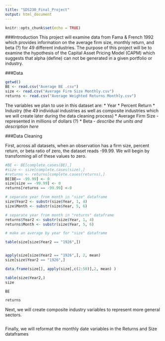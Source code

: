 ```yaml
---
title: "SDS230_Final_Project"
output: html_document
---
```


```r
knitr::opts_chunk$set(echo = TRUE)
```

###Introduction 
This project will examine data from Fama & French 1992 which provides information on the average firm size, monthly return, and beta (?) for 49 different industries. The purpose of this project will be to examine the hypothesis of the Capital Asset Pricing Model (CAPM) which suggests that alpha (define) can not be generated in a given portfolio or industry. 

###Data
```r
getwd()
BE <- read.csv("Average BE .csv")
size <- read.csv("Average Firm Size Monthly.csv")
returns <- read.csv("Average Weighted Returns Monthly.csv")
```

The variables we plan to use in this dataset are: 
* Year
* Percent Return 
* Industry (the 49 individual industries as well as composite industries which we will create later during the data cleaning process)
* Average Firm Size - represented in millions of dollars (?)
* Beta - *describe the units and description here*


###Data Cleaning

First, across all datasets, when an observation has a firm size, percent return, or beta ratio of zero, the dataset reads -99.99. We will begin by transforming all of these values to zero. 
```r
#BE <- BE[complete.cases(BE),]
#size <- size[complete.cases(size),]
#returns <- returns[complete.cases(returns),]
BE[BE== -99.99] <- 0 
size[size == -99.99] <- 0 
returns[returns == -99.99] <-0 

# separate year from month in "size" dataframe
size$Year2 <- substr(size$Year, 1, 4)
size$Month <- substr(size$Year, 5, 6)

# separate year from month in "returns" dataframe
returns$Year2 <- substr(size$Year, 1, 4)
returns$Month <- substr(size$Year, 5, 6)

# make an average by year for "size" dataframe

table(size[size$Year2 == "1926",])


apply(size[size$Year2 == "1926",], 2, mean)
size[size$Year2 == "1926",]

data.frame(size[], apply(size[,c(2:50)],2, mean) )

table(size$Year2,)
size

BE

returns
```

Next, we will create composite industry variables to represent more general sectors. 

```r




```

Finally, we will reformat the monthly date variables in the Returns and Size dataframes 
```r

```


